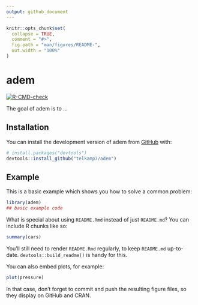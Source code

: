 ```yaml
---
output: github_document
---
```


<!-- README.md is generated from README.Rmd. Please edit that file -->

```r
knitr::opts_chunk$set(
  collapse = TRUE,
  comment = "#>",
  fig.path = "man/figures/README-",
  out.width = "100%"
)
```

# adem

<!-- badges: start -->
[![R-CMD-check](https://github.com/telkamp7/adem/actions/workflows/R-CMD-check.yaml/badge.svg)](https://github.com/telkamp7/adem/actions/workflows/R-CMD-check.yaml)
<!-- badges: end -->

The goal of adem is to ...

## Installation

You can install the development version of adem from [GitHub](https://github.com/) with:

``` r
# install.packages("devtools")
devtools::install_github("telkamp7/adem")
```

## Example

This is a basic example which shows you how to solve a common problem:

```r
library(adem)
## basic example code
```

What is special about using `README.Rmd` instead of just `README.md`? You can include R chunks like so:

```r
summary(cars)
```

You'll still need to render `README.Rmd` regularly, to keep `README.md` up-to-date. `devtools::build_readme()` is handy for this.

You can also embed plots, for example:

```r
plot(pressure)
```

In that case, don't forget to commit and push the resulting figure files, so they display on GitHub and CRAN.
